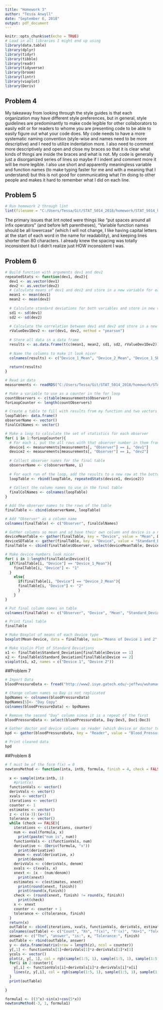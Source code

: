 ```yaml
---
title: "Homework 3"
author: "Tessa Anwyll"
date: "September 6, 2018"
output: pdf_document
---
```


```r
knitr::opts_chunk$set(echo = TRUE)
# Load in all libraries I might end up using
library(data.table)
library(dplyr)
library(tidyr)
library(tibble)
library(readr)
library(tidyverse)
library(broom)
library(lintr)
library(vioplot)
library(Deriv)

```

## Problem 4

My takeaway from looking through the style guides is that each organization may have different style preferences, but in general, style guidelines are predominantly to make code legible for other collaborators to easily edit or for readers to whome you are presenting code to be able to easily figure out what your code does. My code needs to have a more systematic naming convention (style-wise and names need to be more descriptive) and I need to utilize indentation more. I also need to comment more descriptively and open and close my braces so that it is clear what kinds of things are inside the braces and what is not. My code is generally just a disorganized series of lines so maybe if I indent and comment more it will be more legible. I also use short and apparently meaningless variable and function names (to make typing faster for me and with a meaning that I understand) but this is not good for communicating what I'm doing to other people and makes it hard to remember what I did on each line.


## Problem 5

```r
# Run homework 2 through lint
lint(filename = "C:/Users/Tessa/Git/STAT_5014_2018/homework/STAT_5014_homework/02_data_munging_summarizing_R_git/HW2_Anwyll_Tessa.Rmd")


```


The primary issues that lint noted were things like "put spaces around all infix operators" (and before left parentheses), "Variable function names should be all lowercase" (which I will not change, I like having capital letters at the start of each word in the name for readability), and keeping lines shorter than 80 characters. I already knew the spacing was totally inconsistent but I didn't realize just HOW inconsistent I was.


## Problem 6

```r
# Build function with arguments dev1 and dev2
repeatedStats <- function(dev1, dev2){
  dev1 <- as.vector(dev1)
  dev2 <- as.vector(dev2)
  # Calculate means of dev1 and dev2 and store in a new variable for each
  mean1 <- mean(dev1) 
  mean2 <- mean(dev2)
  
  # Calculate standard deviations for both variables and store in new variables
  sd1 <- sd(dev1) 
  sd2 <- sd(dev2)
  
  # Calculate the correlation between dev1 and dev2 and store in a new variable
  rValueDev1Dev2 <- cor(dev1, dev2, method = "pearson")
  
  # Store all data in a data frame
  results <- as.data.frame(t(c(mean1, mean2, sd1, sd2, rValueDev1Dev2)))
  
  # Name the columns to make it look nicer
  colnames(results) <- c("Device_1_Mean", "Device_2_Mean", "Device_1_SD", "Device_2_SD", "Correlation")
  
  return(results)
}

# Read in data
measurements <- readRDS("C:/Users/Tessa/Git/STAT_5014_2018/homework/STAT_5014_homework/03_good_programming_R_functions/HW3_data.rds")

# Make a variable to use as a counter in the for loop
countObservers <- c(table(measurements$Observer))
forLoopCounter <- length(countObservers)

# Create a table to fill with results from my function and two vectors to collect the column names and observer numbers for labeling the final table
loopTable<- data.frame()
observerName <- vector()
finalColNames <- vector()

# Make a loop to calculate the set of statistics for each observer
for( i in 1:forLoopCounter){
  # For each i, put the all rows with that observer number in them from the dev1 and dev2 columns into their own vectors
  device1 <- measurements[measurements[, "Observer"] == i, "dev1"]
  device2 <- measurements[measurements[, "Observer"] == i, "dev2"]
  
  # Collect observer names for the final table
  observerName <- c(observerName, i)
  
  # For each run of the loop, add the results to a new row at the bottom of the table
  loopTable <- rbind(loopTable, repeatedStats(device1, device2))
  
  # Collect the column names to use in the final table
  finalColNames <- colnames(loopTable)
}

# Add the observer names to the rows of the table
finalTable <- cbind(observerName, loopTable)

# Add "Observer" as a column name
colnames(finalTable) <- c("Observer", finalColNames)

# Gather columns so mean and sd have their own column and device is a new variable
deviceMeanTable <- gather(finalTable, key = "Device", value = "Mean", Device_1_Mean, Device_2_Mean)
deviceSDTable <- gather(finalTable, key = "Device", value = "Standard_Deviation", Device_1_SD, Device_2_SD)
finalTable <- cbind(finalTable$Observer, select(deviceMeanTable, Device, Mean), select(deviceSDTable, Standard_Deviation, Correlation))

# Make device numbers look nicer
for( i in 1:length(finalTable$Device)){
  if(finalTable[i, "Device"] == "Device_1_Mean"){
    finalTable[i, "Device"] <- "1"
  }
    else{
      if(finalTable[i, "Device"] == "Device_2_Mean"){
      finalTable[i, "Device"] <- "2"
      }
    }
}

# Put final column names on table
colnames(finalTable) <- c("Observer", "Device", "Mean", "Standard_Deviation", "Correlation")

# Print final table
finalTable

# Make Boxplot of means of each device type
boxplot(Mean~Device, data = finalTable, main="Means of Device 1 and 2", ylab="Device", xlab="Means", horizontal = TRUE) 

# Make Violin Plot of Standard Deviations
x1 <- finalTable$Standard_Deviation[finalTable$Device == 1]
x2 <- finalTable$Standard_Deviation[finalTable$Device == 2]
vioplot(x1, x2, names = c("Device 1", "Device 2"))
```


##Problem 7


```r
# Import Data
bloodPressureData <- fread("http://www2.isye.gatech.edu/~jeffwu/wuhamadabook/data/BloodPressure.dat")

# Change column names so Day is not replicated
bpdNames <- colnames(bloodPressureData)
bpdNames[5]<- "Day Copy"
colnames(bloodPressureData) <- bpdNames

# Remove the second "Day" column since it is a repeat of the first
bloodPressureData <- select(bloodPressureData, Day:Dev3, Doc1:Doc3) 

# Gather doctor and device columns so reader (which device or doctor took the reading) is a variable and all readings are in one column
bpd <- gather(bloodPressureData, key = "Reader", value = "Blood_Pressure", Dev1:Doc3)

# Print cleaned data
bpd
```


##Problem 8

```r
# f must be of the form f(x) = 0
newtonsMethod <- function(inta, intb, formula, finish = 4, check = FALSE){
  
  x <- sample(inta:intb, 1)
    #print(x)
  functionVals <- vector()
  derivVals <- vector()
  xvals <- vector()
  iterations <- vector()
  counter <- 1
  estimates <- vector()
  z <- c((x-3):(x+3))
  tolerance <- vector()
  while (check == FALSE){
    iterations <- c(iterations, counter)
    num <- eval(formula, x)
      print(paste("num is", num))
    functionVals <- c(functionVals, num)
    derivative <- (Deriv(formula, "x"))
      print(derivative)
    denom <- eval(derivative, x)
      print(denom)
    derivVals <- c(derivVals, denom)
    xvals <- c(xvals, x)
    xnext <- (x - (num/denom))
      print(xnext)
    estimates <- c(estimates, xnext)
      print(round(xnext, finish))
      print(round(x,finish))
    check <- (round(xnext, finish) != round(x, finish))
      print(check)
    x <- xnext
    counter <- counter + 1
    tolerance <- c(tolerance, finish)
  }
  return(x)
  outTable <- cbind(iterations, xvals, functionVals, derivVals, estimates, tolerance)
  colnames(outTable) <- c("Count", "Xn", "f(x)", "f'(x)", "Xn+1", "Tolerance")
  answer <- c("The", "answer", "is:", x, "Tolerance:", finish)
  outTable <- rbind(outTable, answer)
  y <- data.frame(matrix(nrow = length(z), ncol = counter))
  y[,1] <- functionVals[1]+derivVals[1]*z-derivVals[1]*x[1]  
  ycols <- vector()
  plot(z, y[, 1], col = rgb(sample(1:5, 1), sample(1:5, 1), sample(1:5,1)))
  for(i in 2:counter){
    y[,i] <- functionVals[i]+derivVals[i]*z-derivVals[i]*x[i]  
    lines(z, y[,i], col = rgb(sample(1:5, 1), sample(1:5, 1), sample(1:5,1)))
  }
  print(outTable)
  
}

formula1 <- ((3^x)-sin(x)+cos(5*x))
newtonsMethod(-3, 1, formula1)


```

